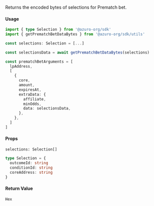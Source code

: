 
Returns the encoded bytes of selections for Prematch bet.

#### Usage

```ts {5, 17}
import { type Selection } from '@azuro-org/sdk'
import { getPrematchBetDataBytes } from '@azuro-org/sdk/utils'

const selections: Selection = [...]

const selectionsData = await getPrematchBetDataBytes(selections)

const prematchBetArguments = [
  lpAddress,
  [
    {
      core,
      amount,
      expiresAt,
      extraData: {
        affiliate,
        minOdds,
        data: selectionsData,
      },
    },
  ]
]
```

#### Props

`selections: Selection[]`

```ts
type Selection = {
  outcomeId: string
  conditionId: string
  coreAddress: string
}
```

#### Return Value

`Hex`
